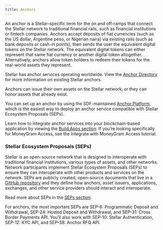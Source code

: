```yaml
---
title: Anchors
---
```


An anchor is a Stellar-specific term for the on and off-ramps that connect the Stellar network to traditional financial rails, such as financial institutions or fintech companies. Anchors accept deposits of fiat currencies (such as the US dollar, Argentine peso, or Nigerian naira) via existing rails (such as bank deposits or cash-in points), then sends the user the equivalent digital tokens on the Stellar network. The equivalent digital tokens can either represent that same fiat currency or another digital token altogether. Alternatively, anchors allow token holders to redeem their tokens for the real-world assets they represent.

Stellar has anchor services operating worldwide. View the [Anchor Directory](https://resources.stellar.org/anchors?) for more information on existing Stellar anchors.

Anchors can issue their own assets on the Stellar network, or they can honor assets that already exist.

You can set up an anchor by using the SDF-maintained [Anchor Platform](../anchoring-assets/anchor-platform), which is the easiest way to deploy an anchor service compatible with Stellar Ecosystem Proposals (SEPs).

Learn how to integrate anchor services into your blockchain-based application by viewing the [Build Apps section](../building-apps/overview). If you’re looking specifically for MoneyGram Access, see the Integrate with MoneyGram Access tutorial.

### Stellar Ecosystem Proposals (SEPs)

Stellar is an open-source network that is designed to interoperate with traditional financial institutions, various types of assets, and other networks. Network participants implement Stellar Ecosystem Proposals (SEPs) to ensure they can interoperate with other products and services on the network. SEPs are publicly created, open-source documents that live in a [GitHub repository](https://github.com/stellar/stellar-protocol/tree/master/ecosystem#stellar-ecosystem-proposals-seps) and they define how anchors, asset issuers, applications, exchanges, and other service providers should interact and interoperate.

Read more about SEPs in the [SEPs section](../fundamentals-and-concepts/stellar-ecosystem-proposals).

For anchors, the most important SEPs are SEP-6: Programmatic Deposit and Withdrawal, SEP-24: Hosted Deposit and Withdrawal, and SEP-31: Cross Border Payments API. You’ll also work with SEP-10: Stellar Authentication, SEP-12: KYC API, and SEP-38: Anchor RFQ API.
